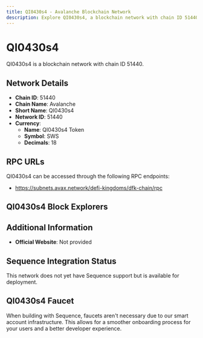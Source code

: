 ```yaml
--- 
title: QI0430s4 - Avalanche Blockchain Network
description: Explore QI0430s4, a blockchain network with chain ID 51440. Learn about its native currency, QI0430s4 Token, and how to interact with the network.
---
```


# QI0430s4

QI0430s4 is a blockchain network with chain ID 51440.

## Network Details

- **Chain ID**: 51440
- **Chain Name**: Avalanche
- **Short Name**: QI0430s4
- **Network ID**: 51440
- **Currency**: 
  - **Name**: QI0430s4 Token
  - **Symbol**: SWS
  - **Decimals**: 18

## RPC URLs

QI0430s4 can be accessed through the following RPC endpoints:

- https://subnets.avax.network/defi-kingdoms/dfk-chain/rpc

## QI0430s4 Block Explorers



## Additional Information

- **Official Website**: Not provided

## Sequence Integration Status

This network does not yet have Sequence support but is available for deployment.

## QI0430s4 Faucet

When building with Sequence, faucets aren't necessary due to our smart account infrastructure. This allows for a smoother onboarding process for your users and a better developer experience.
